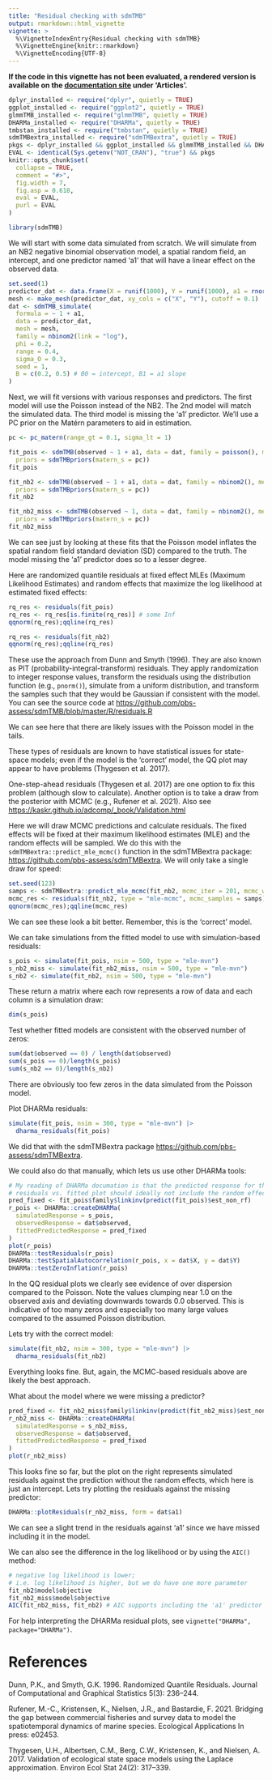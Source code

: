 ```yaml
---
title: "Residual checking with sdmTMB"
output: rmarkdown::html_vignette
vignette: >
  %\VignetteIndexEntry{Residual checking with sdmTMB}
  %\VignetteEngine{knitr::rmarkdown}
  %\VignetteEncoding{UTF-8}
---
```


**If the code in this vignette has not been evaluated, a rendered version is available on the [documentation site](https://pbs-assess.github.io/sdmTMB/index.html) under 'Articles'.**

```r
dplyr_installed <- require("dplyr", quietly = TRUE)
ggplot_installed <- require("ggplot2", quietly = TRUE)
glmmTMB_installed <- require("glmmTMB", quietly = TRUE)
DHARMa_installed <- require("DHARMa", quietly = TRUE)
tmbstan_installed <- require("tmbstan", quietly = TRUE)
sdmTMBextra_installed <- require("sdmTMBextra", quietly = TRUE)
pkgs <- dplyr_installed && ggplot_installed && glmmTMB_installed && DHARMa_installed && sdmTMBextra_installed && tmbstan_installed
EVAL <- identical(Sys.getenv("NOT_CRAN"), "true") && pkgs
knitr::opts_chunk$set(
  collapse = TRUE,
  comment = "#>",
  fig.width = 7,
  fig.asp = 0.618,
  eval = EVAL,
  purl = EVAL
)
```

```r
library(sdmTMB)
```

We will start with some data simulated from scratch. We will simulate from an NB2 negative binomial observation model, a spatial random field, an intercept, and one predictor named 'a1' that will have a linear effect on the observed data.

```r
set.seed(1)
predictor_dat <- data.frame(X = runif(1000), Y = runif(1000), a1 = rnorm(1000))
mesh <- make_mesh(predictor_dat, xy_cols = c("X", "Y"), cutoff = 0.1)
dat <- sdmTMB_simulate(
  formula = ~ 1 + a1,
  data = predictor_dat,
  mesh = mesh,
  family = nbinom2(link = "log"),
  phi = 0.2,
  range = 0.4,
  sigma_O = 0.3,
  seed = 1,
  B = c(0.2, 0.5) # B0 = intercept, B1 = a1 slope
)
```

Next, we will fit versions with various responses and predictors. The first model will use the Poisson instead of the NB2. The 2nd model will match the simulated data. The third model is missing the 'a1' predictor. We'll use a PC prior on the Matérn parameters to aid in estimation.

```r
pc <- pc_matern(range_gt = 0.1, sigma_lt = 1)

fit_pois <- sdmTMB(observed ~ 1 + a1, data = dat, family = poisson(), mesh = mesh,
  priors = sdmTMBpriors(matern_s = pc))
fit_pois

fit_nb2 <- sdmTMB(observed ~ 1 + a1, data = dat, family = nbinom2(), mesh = mesh,
  priors = sdmTMBpriors(matern_s = pc))
fit_nb2

fit_nb2_miss <- sdmTMB(observed ~ 1, data = dat, family = nbinom2(), mesh = mesh,
  priors = sdmTMBpriors(matern_s = pc))
fit_nb2_miss
```

We can see just by looking at these fits that the Poisson model inflates the spatial random field standard deviation (SD) compared to the truth. The model missing the 'a1' predictor does so to a lesser degree.

Here are randomized quantile residuals at fixed effect MLEs (Maximum Likelihood Estimates) and random effects that maximize the log likelihood at estimated fixed effects:

```r
rq_res <- residuals(fit_pois)
rq_res <- rq_res[is.finite(rq_res)] # some Inf
qqnorm(rq_res);qqline(rq_res)

rq_res <- residuals(fit_nb2)
qqnorm(rq_res);qqline(rq_res)
```

These use the approach from Dunn and Smyth (1996). They are also known as PIT (probability-integral-transform) residuals. They apply randomization to integer response values, transform the residuals using the distribution function (e.g., `pnorm()`), simulate from a uniform distribution, and transform the samples such that they would be Gaussian if consistent with the model. You can see the source code at <https://github.com/pbs-assess/sdmTMB/blob/master/R/residuals.R>

We can see here that there are likely issues with the Poisson model in the tails.

These types of residuals are known to have statistical issues for state-space models; even if the model is the 'correct' model, the QQ plot may appear to have problems (Thygesen et al. 2017).

One-step-ahead residuals (Thygesen et al. 2017) are one option to fix this problem (although slow to calculate). Another option is to take a draw from the posterior with MCMC (e.g., Rufener et al. 2021). Also see <https://kaskr.github.io/adcomp/_book/Validation.html>

Here we will draw MCMC predictions and calculate residuals. The fixed effects will be fixed at their maximum likelihood estimates (MLE) and the random effects will be sampled. We do this with the `sdmTMBextra::predict_mle_mcmc()` function in the sdmTMBextra package: <https://github.com/pbs-assess/sdmTMBextra>. We will only take a single draw for speed:

```r
set.seed(123)
samps <- sdmTMBextra::predict_mle_mcmc(fit_nb2, mcmc_iter = 201, mcmc_warmup = 200)
mcmc_res <- residuals(fit_nb2, type = "mle-mcmc", mcmc_samples = samps)
qqnorm(mcmc_res);qqline(mcmc_res)
```

We can see these look a bit better. Remember, this is the 'correct' model.

We can take simulations from the fitted model to use with simulation-based residuals:

```r
s_pois <- simulate(fit_pois, nsim = 500, type = "mle-mvn")
s_nb2_miss <- simulate(fit_nb2_miss, nsim = 500, type = "mle-mvn")
s_nb2 <- simulate(fit_nb2, nsim = 500, type = "mle-mvn")
```

These return a matrix where each row represents a row of data and each column is a simulation draw:

```r
dim(s_pois)
```

Test whether fitted models are consistent with the observed number of zeros:

```r
sum(dat$observed == 0) / length(dat$observed)
sum(s_pois == 0)/length(s_pois)
sum(s_nb2 == 0)/length(s_nb2)
```

There are obviously too few zeros in the data simulated from the Poisson model.

Plot DHARMa residuals:

```r
simulate(fit_pois, nsim = 300, type = "mle-mvn") |> 
  dharma_residuals(fit_pois)
```

We did that with the sdmTMBextra package <https://github.com/pbs-assess/sdmTMBextra>.

We could also do that manually, which lets us use other DHARMa tools:

```r
# My reading of DHARMa documation is that the predicted response for the 
# residuals vs. fitted plot should ideally not include the random effects:
pred_fixed <- fit_pois$family$linkinv(predict(fit_pois)$est_non_rf)
r_pois <- DHARMa::createDHARMa(
  simulatedResponse = s_pois,
  observedResponse = dat$observed,
  fittedPredictedResponse = pred_fixed
)
plot(r_pois)
DHARMa::testResiduals(r_pois)
DHARMa::testSpatialAutocorrelation(r_pois, x = dat$X, y = dat$Y)
DHARMa::testZeroInflation(r_pois)
```

In the QQ residual plots we clearly see evidence of over dispersion compared to the Poisson. Note the values clumping near 1.0 on the observed axis and deviating downwards towards 0.0 observed. This is indicative of too many zeros and especially too many large values compared to the assumed Poisson distribution.

Lets try with the correct model:

```r
simulate(fit_nb2, nsim = 300, type = "mle-mvn") |> 
  dharma_residuals(fit_nb2)
```

Everything looks fine. But, again, the MCMC-based residuals above are likely the best approach.

What about the model where we were missing a predictor?

```r
pred_fixed <- fit_nb2_miss$family$linkinv(predict(fit_nb2_miss)$est_non_rf)
r_nb2_miss <- DHARMa::createDHARMa(
  simulatedResponse = s_nb2_miss,
  observedResponse = dat$observed,
  fittedPredictedResponse = pred_fixed
)
plot(r_nb2_miss)
```

This looks fine so far, but the plot on the right represents simulated residuals against the prediction without the random effects, which here is just an intercept. Lets try plotting the residuals against the missing predictor:

```r
DHARMa::plotResiduals(r_nb2_miss, form = dat$a1)
```

We can see a slight trend in the residuals against 'a1' since we have missed including it in the model.

We can also see the difference in the log likelihood or by using the `AIC()` method:

```r
# negative log likelihood is lower; 
# i.e. log likelihood is higher, but we do have one more parameter
fit_nb2$model$objective
fit_nb2_miss$model$objective
AIC(fit_nb2_miss, fit_nb2) # AIC supports including the 'a1' predictor
```

For help interpreting the DHARMa residual plots, see `vignette("DHARMa", package="DHARMa")`.

# References

Dunn, P.K., and Smyth, G.K. 1996. Randomized Quantile Residuals. Journal of Computational and Graphical Statistics 5(3): 236–244.

Rufener, M.-C., Kristensen, K., Nielsen, J.R., and Bastardie, F. 2021. Bridging the gap between commercial fisheries and survey data to model the spatiotemporal dynamics of marine species. Ecological Applications In press: e02453.

Thygesen, U.H., Albertsen, C.M., Berg, C.W., Kristensen, K., and Nielsen, A. 2017. Validation of ecological state space models using the Laplace approximation. Environ Ecol Stat 24(2): 317–339.
